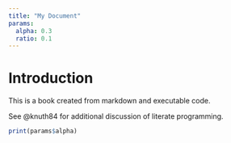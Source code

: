 ```yaml
---
title: "My Document"
params:
  alpha: 0.3
  ratio: 0.1
---
```


# Introduction

This is a book created from markdown and executable code.

See @knuth84 for additional discussion of literate programming.

```r
print(params$alpha)
```
